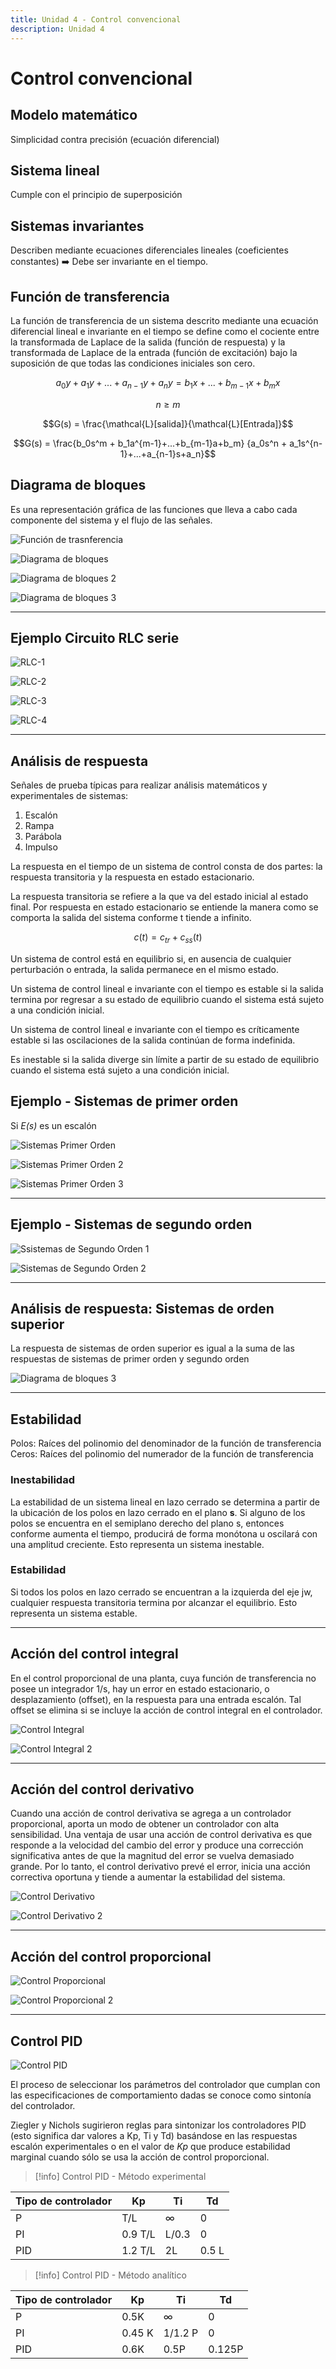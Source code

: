 ```yaml
---
title: Unidad 4 - Control convencional
description: Unidad 4
---
```


# Control convencional

## Modelo matemático
Simplicidad contra precisión (ecuación diferencial)

## Sistema lineal
Cumple con el principio de superposición

## Sistemas invariantes
Describen mediante ecuaciones diferenciales lineales (coeficientes constantes) ➡️ Debe ser invariante en el tiempo.

## Función de transferencia
La función de transferencia de un sistema descrito mediante una ecuación diferencial lineal e invariante en el tiempo se define como el cociente entre la transformada de Laplace de la salida (función de respuesta) y la transformada de Laplace de la entrada (función de excitación) bajo la suposición de que todas las condiciones iniciales son cero.


```math
a_0 y+a_1y+ ... + a_{n-1} y + a_ny = b_1x+...+b_{m-1}x + b_mx
```

```math
n \geq m
```

```math
G(s) = \frac{\mathcal{L}[salida]}{\mathcal{L}[Entrada]}
```

```math
G(s) = \frac{b_0s^m + b_1a^{m-1}+...+b_{m-1}a+b_m}
{a_0s^n + a_1s^{n-1}+...+a_{n-1}s+a_n}
```

## Diagrama de bloques

Es una representación gráfica de las funciones que lleva a cabo cada componente del sistema y el flujo de las señales.

![Función de trasnferencia](assets/Agentes%20Inteligentes/funcionTransferencia.png)

![Diagrama de bloques](assets/Agentes%20Inteligentes/diagramaBloques.png)

![Diagrama de bloques 2](assets/Agentes%20Inteligentes/diagramaBloques2.png)

![Diagrama de bloques 3](assets/Agentes%20Inteligentes/diagramaBloques3.png)


----
## Ejemplo Circuito RLC serie

![RLC-1](assets/Agentes%20Inteligentes/RLC-1.png)

![RLC-2](assets/Agentes%20Inteligentes/RLC-2.png)

![RLC-3](assets/Agentes%20Inteligentes/RLC-3.png)

![RLC-4](assets/Agentes%20Inteligentes/RLC-4.png)

----
## Análisis de respuesta
Señales de prueba típicas para realizar análisis matemáticos y experimentales de sistemas:
1. Escalón
2. Rampa
3. Parábola
4. Impulso

La respuesta en el tiempo de un sistema de control consta de dos partes: la respuesta transitoria y la respuesta en estado estacionario.

La respuesta transitoria se refiere a la que va del estado inicial al estado final. Por respuesta en estado estacionario se entiende la manera como se comporta la salida del sistema conforme t tiende a infinito.

```math
c( t ) = c_{tr} + c_{ss} (t )
``` 

Un sistema de control está en equilibrio si, en ausencia de cualquier perturbación o entrada, la salida permanece en el mismo estado. 

Un sistema de control lineal e invariante con el tiempo es estable si la salida termina por regresar a su estado de equilibrio cuando el sistema está sujeto a una condición inicial. 

Un sistema de control lineal e invariante con el tiempo es críticamente estable si las oscilaciones de la salida continúan de forma indefinida. 

Es inestable si la salida diverge sin límite a partir de su estado de equilibrio cuando el sistema está sujeto a una condición inicial.

## Ejemplo - Sistemas de primer orden

Si _E(s)_ es un escalón

![Sistemas Primer Orden](assets/Agentes%20Inteligentes/SistemasPrimerOrden.png)

![Sistemas Primer Orden 2](assets/Agentes%20Inteligentes/SistemasPrimerOrden2.png)

![Sistemas Primer Orden 3](assets/Agentes%20Inteligentes/SistemasPrimerOrden3.png)

----
## Ejemplo - Sistemas de segundo orden

![Ssistemas de Segundo Orden 1](assets/Agentes%20Inteligentes/SistemasSegundoOrden1.png)

![Sistemas de Segundo Orden 2](assets/Agentes%20Inteligentes/SistemasSegundoOrden2.png)

----
## Análisis de respuesta: Sistemas de orden superior
La respuesta de sistemas de orden superior es igual a la suma de las respuestas de sistemas de primer orden y segundo orden

![Diagrama de bloques 3](assets/Agentes%20Inteligentes/diagramaBloques3.png)

----
## Estabilidad

Polos: Raíces del polinomio del denominador de la función de transferencia
Ceros: Raíces del polinomio del numerador de la función de transferencia
<br/>
### Inestabilidad
La estabilidad de un sistema lineal en lazo cerrado se determina a partir de la ubicación de los polos en lazo cerrado en el plano **s**. Si alguno de los polos se encuentra en el semiplano derecho del plano s, entonces conforme aumenta el tiempo, producirá de forma monótona u oscilará con una amplitud creciente. Esto representa un sistema inestable.

### Estabilidad
Si todos los polos en lazo cerrado se encuentran a la izquierda del eje jw, cualquier respuesta transitoria termina por alcanzar el equilibrio. Esto representa un sistema estable.

----
## Acción del control integral
En el control proporcional de una planta, cuya función de transferencia no posee un integrador 1/s, hay un error en estado estacionario, o desplazamiento (offset), en la respuesta para una entrada escalón. Tal offset se elimina si se incluye la acción de control integral en el controlador.

![Control Integral](assets/Agentes%20Inteligentes/controlIntegral.png)

![Control Integral 2](assets/Agentes%20Inteligentes/controlIntegral-2.png)

---
## Acción del control derivativo
Cuando una acción de control derivativa se agrega a un controlador proporcional, aporta un modo de obtener un controlador con alta sensibilidad. Una ventaja de usar una acción de control derivativa es que responde a la velocidad del cambio del error y produce una corrección significativa antes de que la magnitud del error se vuelva demasiado grande. Por lo tanto, el control derivativo prevé el error, inicia una acción correctiva oportuna y tiende a aumentar la estabilidad del sistema.

![Control Derivativo](assets/Agentes%20Inteligentes/controlDerivativo.png)

![Control Derivativo 2](assets/Agentes%20Inteligentes/controlDerivativo-2.png)

----
## Acción del control proporcional

![Control Proporcional](assets/Agentes%20Inteligentes/controlProporcional.png)

![Control Proporcional 2](assets/Agentes%20Inteligentes/controlProporcional-2.png)

----
## Control PID

![Control PID](assets/Agentes%20Inteligentes/controlPID.png)

El proceso de seleccionar los parámetros del controlador que cumplan con las especificaciones de comportamiento dadas se conoce como sintonía del controlador.

Ziegler y Nichols sugirieron reglas para sintonizar los controladores PID (esto significa dar valores a Kp, Ti y Td) basándose en las respuestas escalón experimentales o en el valor de $Kp$ que produce estabilidad marginal cuando sólo se usa la acción de control proporcional.

>[!info] Control PID - Método experimental

| Tipo de controlador | Kp      | Ti    | Td    |
| ------------------- | --------- | ------- | ------- |
| P                   | T/L     | ∞       | 0     |
| PI                  | 0.9 T/L | L/0.3 | 0     |
| PID                 | 1.2 T/L | 2L    | 0.5 L |

>[!info] Control PID - Método analítico

| Tipo de controlador | Kp          | Ti          | Td         |
| ------------------- | ------------- | ------------- | ------------ |
| P                   | 0.5K   | ∞             | 0          |
| PI                  | 0.45 K | 1/1.2 P | 0          |
| PID                 | 0.6K  | 0.5P    | 0.125P |

